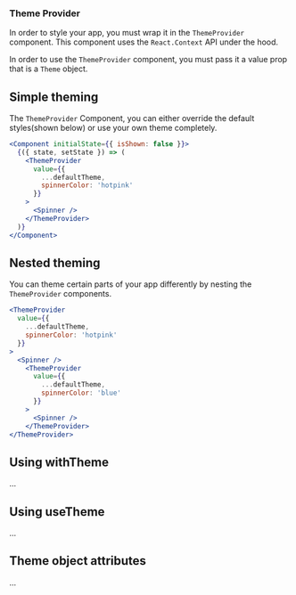 

### Theme Provider

In order to style your app, you must wrap it in the `ThemeProvider` component.
This component uses the `React.Context` API under the hood.

In order to use the `ThemeProvider` component, you must pass it a value prop that is a `Theme` object.

## Simple theming

The `ThemeProvider` Component, you can either override the default styles(shown below) or use your own theme completely.

```jsx
<Component initialState={{ isShown: false }}>
  {({ state, setState }) => (
    <ThemeProvider
      value={{
        ...defaultTheme,
        spinnerColor: 'hotpink'
      }}
    >
      <Spinner />
    </ThemeProvider>
  )}
</Component>
```

## Nested theming

You can theme certain parts of your app differently by nesting the `ThemeProvider` components.

```jsx
<ThemeProvider
  value={{
    ...defaultTheme,
    spinnerColor: 'hotpink'
  }}
>
  <Spinner />
    <ThemeProvider
      value={{
        ...defaultTheme,
        spinnerColor: 'blue'
      }}
    >
      <Spinner />
    </ThemeProvider>
</ThemeProvider>
```

## Using withTheme

...

## Using useTheme

...

## Theme object attributes

...